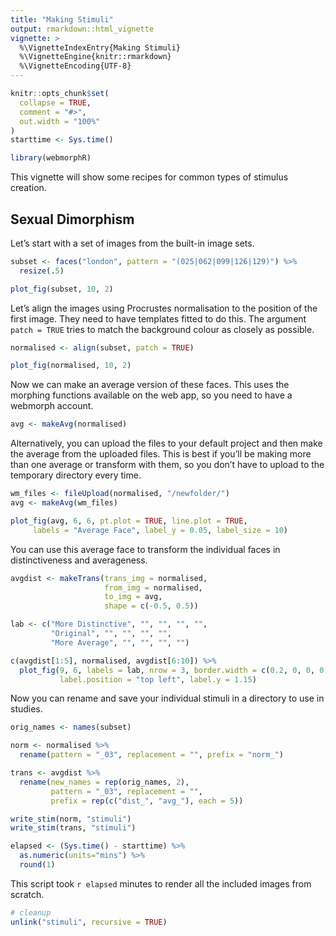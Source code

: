 ```yaml
---
title: "Making Stimuli"
output: rmarkdown::html_vignette
vignette: >
  %\VignetteIndexEntry{Making Stimuli}
  %\VignetteEngine{knitr::rmarkdown}
  %\VignetteEncoding{UTF-8}
---
```


```r
knitr::opts_chunk$set(
  collapse = TRUE,
  comment = "#>",
  out.width = "100%"
)
starttime <- Sys.time()
```

```r
library(webmorphR)
```

This vignette will show some recipes for common types of stimulus creation.

## Sexual Dimorphism 

Let's start with a set of images from the built-in image sets.

```r
subset <- faces("london", pattern = "(025|062|099|126|129)") %>%
  resize(.5)

plot_fig(subset, 10, 2)
```

Let's align the images using Procrustes normalisation to the position of the first image. They need to have templates fitted to do this. The argument `patch = TRUE` tries to match the background colour as closely as possible.

```r
normalised <- align(subset, patch = TRUE)

plot_fig(normalised, 10, 2)
```

Now we can make an average version of these faces. This uses the morphing functions available on the web app, so you need to have a webmorph account.

```r
avg <- makeAvg(normalised)
```

Alternatively, you can upload the files to your default project and then make the average from the uploaded files. This is best if you'll be making more than one average or transform with them, so you don't have to upload to the temporary directory every time.

```r
wm_files <- fileUpload(normalised, "/newfolder/")
avg <- makeAvg(wm_files)
```


```r
plot_fig(avg, 6, 6, pt.plot = TRUE, line.plot = TRUE, 
     labels = "Average Face", label_y = 0.05, label_size = 10)
```

You can use this average face to transform the individual faces in distinctiveness and averageness. 

```r
avgdist <- makeTrans(trans_img = normalised,
                     from_img = normalised,
                     to_img = avg,
                     shape = c(-0.5, 0.5))
```

```r
lab <- c("More Distinctive", "", "", "", "",
         "Original", "", "", "", "",
         "More Average", "", "", "", "")

c(avgdist[1:5], normalised, avgdist[6:10]) %>%
  plot_fig(9, 6, labels = lab, nrow = 3, border.width = c(0.2, 0, 0, 0), 
           label.position = "top left", label.y = 1.15)
```

Now you can rename and save your individual stimuli in a directory to use in studies.

```r
orig_names <- names(subset)

norm <- normalised %>%
  rename(pattern = "_03", replacement = "", prefix = "norm_")

trans <- avgdist %>%
  rename(new_names = rep(orig_names, 2), 
         pattern = "_03", replacement = "",
         prefix = rep(c("dist_", "avg_"), each = 5))

write_stim(norm, "stimuli")
write_stim(trans, "stimuli")
```


```r
elapsed <- (Sys.time() - starttime) %>%
  as.numeric(units="mins") %>%
  round(1)
```

This script took `r elapsed` minutes to render all the included images from scratch.


```r
# cleanup
unlink("stimuli", recursive = TRUE)
```


